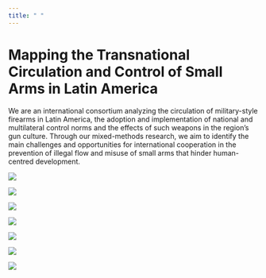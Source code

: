 ```yaml
---
title: " "
---
```


# Mapping the Transnational Circulation and Control of Small Arms in Latin America

::: {#project}
We are an international consortium analyzing the circulation of military-style firearms in Latin America, the adoption and implementation of national and multilateral control norms and the effects of such weapons in the region’s gun culture. Through our mixed-methods research, we aim to identify the main challenges and opportunities for international cooperation in the prevention of illegal flow and misuse of small arms that hinder human-centred development.
:::

::: {#institutions}
<a href="https://www.graduateinstitute.ch/ccdp" target="_blank">
![](images/institutions/01_graduate_institute.png){.institution fig-alt="Geneva Graduate Institute"}
</a>

<a href="https://www.smallarmssurvey.org/" target="_blank">
![](images/institutions/02_sas.png){.institution fig-alt="Small Arms Survey"}
</a>

<a href="https://www.iri.puc-rio.br/en/home-eng/" target="_blank">
![](images/institutions/03_puc_iri.png){.institution fig-alt="Pontifical Catholic University of Rio de Janeiro (PUC-Rio)"}
</a>

<a href="https://laboratoriodehumanidadesdigitais.usuarios.rdc.puc-rio.br" target="_blank">
![](images/institutions/04_puc_hd.png){.institution fig-alt=""}
</a>

<a href="https://www.cerac.org.co/es" target="_blank">
![](images/institutions/05_cerac.png){.institution fig-alt="Centro de Recursos para el Análisis de Conflictos (CERAC)"}
</a>

<a href="https://www.oas.org/en/" target="_blank">
  ![](images/institutions/06_oas.png){.institution fig-alt="Organization of American States (OAS)"}
</a>

:::

![](images/ChatGPT%20Image%20Jun%206,%202025,%2003_51_19%20PM.png){.img-background}

